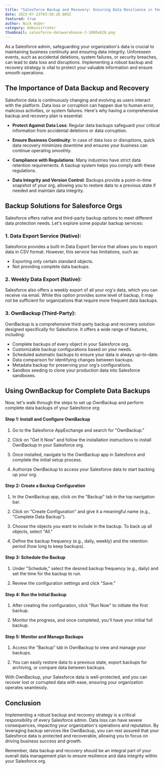 ```yaml
---
title: "Salesforce Backup and Recovery: Ensuring Data Resilience in Your Org"
date: 2023-07-23T03:50:28.805Z
featured: true
author: Nick Huber
category: Administrator
thumbnail: salesforce-datawarehouse-2-1080x628.png
---
```

As a Salesforce admin, safeguarding your organization's data is crucial to maintaining business continuity and ensuring data integrity. Unforeseen events, such as accidental deletions, system failures, or security breaches, can lead to data loss and disruptions. Implementing a robust backup and recovery strategy is vital to protect your valuable information and ensure smooth operations.

## The Importance of Data Backup and Recovery

Salesforce data is continuously changing and evolving as users interact with the platform. Data loss or corruption can happen due to human error, malicious activities, or system failures. Here's why having a comprehensive backup and recovery plan is essential:

- **Protect Against Data Loss**: Regular data backups safeguard your critical information from accidental deletions or data corruption.

- **Ensure Business Continuity**: In case of data loss or disruptions, quick data recovery minimizes downtime and ensures your business can continue operating smoothly.

- **Compliance with Regulations**: Many industries have strict data retention requirements. A backup system helps you comply with these regulations.

- **Data Integrity and Version Control**: Backups provide a point-in-time snapshot of your org, allowing you to restore data to a previous state if needed and maintain data integrity.

## Backup Solutions for Salesforce Orgs

Salesforce offers native and third-party backup options to meet different data protection needs. Let's explore some popular backup services:

### 1. **Data Export Service (Native)**:

Salesforce provides a built-in Data Export Service that allows you to export data in CSV format. However, this service has limitations, such as:

- Exporting only certain standard objects.
- Not providing complete data backups.

### 2. **Weekly Data Export (Native)**:

Salesforce also offers a weekly export of all your org's data, which you can receive via email. While this option provides some level of backup, it may not be sufficient for organizations that require more frequent data backups.

### 3. **OwnBackup (Third-Party)**:

OwnBackup is a comprehensive third-party backup and recovery solution designed specifically for Salesforce. It offers a wide range of features, including:

- Complete backups of every object in your Salesforce org.
- Customizable backup configurations based on your needs.
- Scheduled automatic backups to ensure your data is always up-to-date.
- Data comparison for identifying changes between backups.
- Metadata backup for preserving your org's configurations.
- Sandbox seeding to clone your production data into Salesforce sandboxes.

## Using OwnBackup for Complete Data Backups

Now, let's walk through the steps to set up OwnBackup and perform complete data backups of your Salesforce org:

#### Step 1: Install and Configure OwnBackup

1. Go to the Salesforce AppExchange and search for "OwnBackup."

2. Click on "Get It Now" and follow the installation instructions to install OwnBackup in your Salesforce org.

3. Once installed, navigate to the OwnBackup app in Salesforce and complete the initial setup process.

4. Authorize OwnBackup to access your Salesforce data to start backing up your org.

#### Step 2: Create a Backup Configuration

1. In the OwnBackup app, click on the "Backup" tab in the top navigation bar.

2. Click on "Create Configuration" and give it a meaningful name (e.g., "Complete Data Backup").

3. Choose the objects you want to include in the backup. To back up all objects, select "All."

4. Define the backup frequency (e.g., daily, weekly) and the retention period (how long to keep backups).

#### Step 3: Schedule the Backup

1. Under "Schedule," select the desired backup frequency (e.g., daily) and set the time for the backup to run.

2. Review the configuration settings and click "Save."

#### Step 4: Run the Initial Backup

1. After creating the configuration, click "Run Now" to initiate the first backup.

2. Monitor the progress, and once completed, you'll have your initial full backup.

#### Step 5: Monitor and Manage Backups

1. Access the "Backup" tab in OwnBackup to view and manage your backups.

2. You can easily restore data to a previous state, export backups for archiving, or compare data between backups.

With OwnBackup, your Salesforce data is well-protected, and you can recover lost or corrupted data with ease, ensuring your organization operates seamlessly.

## Conclusion

Implementing a robust backup and recovery strategy is a critical responsibility of every Salesforce admin. Data loss can have severe consequences, impacting your organization's operations and reputation. By leveraging backup services like OwnBackup, you can rest assured that your Salesforce data is protected and recoverable, allowing you to focus on driving business success and growth.

Remember, data backup and recovery should be an integral part of your overall data management plan to ensure resilience and data integrity within your Salesforce org.
